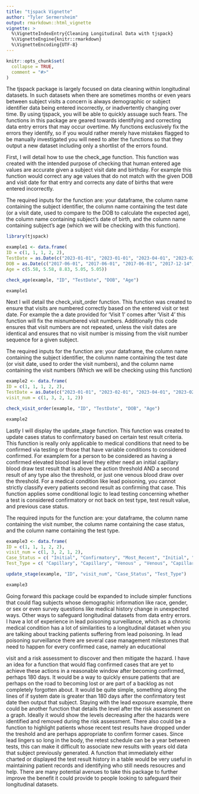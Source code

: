 ```yaml
---
title: "tjspack Vignette"
author: "Tyler Sermersheim"
output: rmarkdown::html_vignette
vignette: >
  %\VignetteIndexEntry{Cleaning Longitudinal Data with tjspack}
  %\VignetteEngine{knitr::rmarkdown}
  %\VignetteEncoding{UTF-8}
---
```


```r
knitr::opts_chunk$set(
  collapse = TRUE,
  comment = "#>"
)
```

The tjspack package is largely focused on data cleaning within longitudinal datasets. In such datasets when there are sometimes months
or even years between subject visits a concern is always demographic or subject identifier data being entered incorrectly, or
inadvertently changing over time. By using tjspack, you will be able to quickly assuage such fears. The functions in this package are
geared towards identifying and correcting data entry errors that may occur overtime. My functions exclusively fix the errors they
identify, so if you would rather merely have mistakes flagged to be manually investigated you will need to alter the functions so that
they output a new dataset including only a shortlist of the errors found.


First, I will detail how to use the check_age function. This function was created with the intended purpose of checking that human
entered age values are accurate given a subject visit date and birthday. For example this function would correct any age values that
do not match with the given DOB and visit date for that entry and  corrects any date of births that were entered incorrectly.

The required inputs for the function are: your dataframe, the column name containing the subject identifier, the column name containing the test date (or a visit date, used to compare to the DOB to calculate the expected age), the column name containing subject's date
of birth, and the column name containing subject's age (which we will be checking with this function).
```r
library(tjspack)

example1 <- data.frame(
ID = c(1, 1, 1, 2, 2),
TestDate = as.Date(c("2023-01-01", "2023-01-01", "2023-04-01", "2023-02-01", "2023-02-01")),
DOB = as.Date(c("2017-06-01", "2017-06-01", "2017-06-01", "2017-12-14", "2017-12-14")),
Age = c(5.58, 5.58, 8.83, 5.05, 5.05))

check_age(example, "ID", "TestDate", "DOB", "Age")

example1
```

Next I will detail the check_visit_order function. This function was created to ensure that visits are numbered correctly based on the
entered visit or test date. For example the a date provided for 'Visit 1' comes after 'Visit 4' this function will fix the misnumbered
visit numbers. Additionally this code ensures that visit numbers are not repeated, unless the visit dates are identical and ensures
that no visit number is missing from the visit number sequence for a given subject.

The required inputs for the function are: your dataframe, the column name containing the subject identifier, the column name
containing the test date (or visit date, used to order the visit numbers), and the column name containing the visit numbers (Which we
will be checking using this function)
```r
example2 <- data.frame(
ID = c(1, 1, 1, 2, 2),
TestDate = as.Date(c("2023-01-01", "2023-02-01", "2023-04-01", "2023-02-01", "2023-02-01")),
visit_num = c(1, 3, 2, 1, 2))

check_visit_order(example, "ID", "TestDate", "DOB", "Age")

example2
```

Lastly I will display the update_stage function. This function was created to update cases status to confirmatory based on certain
test result criteria. This function is really only applicable to medical conditions that need to be confirmed via testing or those
that have variable conditions to considered confirmed. For examplem for a person to be considered as having a confirmed elevated blood
lead level they either need an initial capillary blood draw test result that is above the action threshold AND a second result of any
type also the threshold, or just one venous blood draw over the threshold. For a medical condition like lead poisoning, you cannot
strictly classify every patients second result as confirming that case. This function applies some conditional logic to lead testing
concerning whether a test is considered confirmatory or not back on test type, test result value, and previous case status.

The required inputs for the function are: your dataframe, the column name containing the visit number, the column name containing the
case status, and the column name containing the test type.
```r
example3 <- data.frame(
ID = c(1, 1, 1, 2, 2),
visit_num = c(1, 3, 2, 1, 2),
Case_Status = c( "Initial", "Confirmatory", "Most_Recent", "Initial", "Most_Recent"),
Test_Type = c( "Capillary", "Capillary", "Venous" , "Venous", "Capillary"))

update_stage(example, "ID", "visit_num", "Case_Status", "Test_Type")

example3
```

Going forward this package could be expanded to include simpler functions that could flag subjects whose demographic information like
race, gender, or sex or even survey questions like medical history change in unexpected ways. Other ways to safeguard longitudinal
datasets from data entry errors. I have a lot of experience in lead poisoning surveillance, which as a chronic medical condition has a
lot of similarities to a longitudinal dataset when you are talking about tracking patients suffering from lead poisoning. In lead
poisoning surveillance there are several case management milestones that need to happen for every confirmed case, namely an
educational

visit and a risk assessment to discover and then mitigate the hazard. I have an idea for a function that would flag confirmed cases
that are yet to achieve these actions in a reasonable window after becoming confirmed, perhaps 180 days. It would be a way to quickly
ensure patients that are perhaps on the road to becoming lost or are part of a backlog as not completely forgotten about. It would be
quite simple, something along the lines of if system date is greater than 180 days after the confirmatory test date then output that
subject. Staying with the lead exposure example, there could be another function that details the level after the risk assessment on a
graph. Ideally it would show the levels decreasing after the hazards were identified and removed during the risk assessment. There
also
could be a function to highlight patients whose recent test results have dropped under the treshold and are perhaps appropriate to
confirm former cases. Since lead lingers so long in the body, the retest schedule can be a year between tests, this can make it
difficult to associate new results with years old data that subject previously generated. A function that immediately either charted
or
displayed the test result history in a table would be very useful in maintaining patient records and identifying who still needs
resoucres and help. There are many potential avenues to take this package to further improve the benefit it could provide to people
looking to safeguard their longitudinal datasets.
